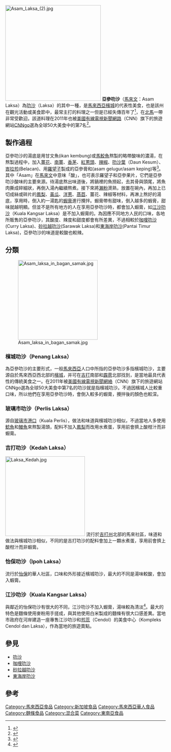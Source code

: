 [[File:Asam_Laksa_(2).jpg|300px]]
'''亞參叻沙'''（[[馬來文|馬來文]]：Asam Laksa）為[[叻沙|叻沙]]（Laksa）的其中一種，是[[馬來西亞|馬來西亞]][[檳城|檳城]]的代表性美食，也是該州在觀光活動或美食節中，最常主打的料理之一但是已經失傳百年了<ref>{{Cite web |url=http://www.guangming.com.my/node/125556 |title=聞名國際美食繁多‧檳州不應只主打亞參叻沙 |accessdate=2018-05-07 |archive-date=2018-06-28 |archive-url=https://web.archive.org/web/20180628184340/http://www.guangming.com.my/node/125556 |dead-url=yes }}</ref>，在[[北馬|北馬]]一帶非常受歡迎。該道料理在2011年也被[[美國|美國]][[有線電視新聞網路|有線電視新聞網路]]（CNN）旗下的旅遊網站[[CNNgo|CNNgo]]選為全球50大美食中的第7名<ref>{{Cite web |url=http://travel.cnn.com/explorations/eat/worlds-50-most-delicious-foods-067535 |title=World's 50 best foods |accessdate=2014-12-16 |archive-date=2014-12-19 |archive-url=https://web.archive.org/web/20141219182940/http://travel.cnn.com/explorations/eat/worlds-50-most-delicious-foods-067535 |dead-url=no }}</ref>。

==製作過程==
亞參叻沙的湯底是用甘文魚(ikan kembung)或[[馬鮫魚|馬鮫魚]]熬製的略帶酸味的濃湯，在熬製過程中，加入[[薑花|薑花]]、[[南薑|南薑]]、[[香茅|香茅]]、[[火蔥|紅蔥頭]]、[[辣椒|辣椒]]、[[越南香菜|叻沙葉]]（Daun Kesum）、[[蝦醬#峇拉煎|峇拉煎]](Belacan)、用[[羅望子|羅望子]]製成的亞參膏和{{link-en|亞參果片|Garcinia atroviridis}}(asam gelugur/asam keping)等<ref>{{Cite news
|url=https://asean.thenewslens.com/article/93951
|title=用一碗檳城的「亞參叻沙」，品嚐娘惹美食獨特的時空滋味
|publisher=The News Lens 關鍵評論
|accessdate=2018-05-07
|date=2018-04-27
|archive-date=2018-06-28
|archive-url=https://web.archive.org/web/20180628183901/https://asean.thenewslens.com/article/93951
|dead-url=no
}}</ref>。其中「Asam」在[[馬來文|馬來文]]中意味「酸」，也可表示羅望子和亞參果片，它們是亞參叻沙酸味的主要來源。待湯底熬出味道後，將鍋裡的魚撈起，去其骨與頭尾，將魚肉撕成碎細狀，再倒入湯內繼續熬煮。接下來將[[瀨粉|瀨粉]]燙熟，放置在碗內，再加上已切成絲或碎片的[[鳳梨|鳳梨]]、[[黃瓜|黃瓜]]、[[洋蔥|洋蔥]]、[[萵苣|萵苣]]、薑花、辣椒等材料，再淋上熬好的湯底，享用時，倒入約一湯匙的[[蝦膏|蝦膏]]進行攪拌。蝦膏帶有甜味，倒入越多的蝦膏，甜味就越明顯。但並不是所有地方的人在享用亞參叻沙時，都會加入蝦膏，如[[叻沙#亞參叻沙（Asam_Laksa）|江沙叻沙]]（Kuala Kangsar Laksa）是不加入蝦膏的。為因應不同地方人民的口味，各地所販售的亞參叻沙，其酸度、辣度和甜度都會有所差異，不過相較於[[叻沙#咖哩叻沙（Curry_Laksa）|咖哩叻沙]](Curry Laksa)、[[叻沙#砂拉越叻沙（Sarawak_Laksa）|砂拉越叻沙]](Sarawak Laksa)和[[叻沙#東海岸叻沙（Pantai_Timur_Laksa）|東海岸叻沙]](Pantai Timur Laksa)，亞參叻沙的味道是較酸也較辣。

==分類==
[[File:Asam_laksa_in_bagan_samak.jpg|250px]]
===檳城叻沙（Penang Laksa）===
為亞參叻沙的主要形式，一般[[馬來西亞|馬來西亞]]人口中所指的亞參叻沙多指檳城叻沙，主要源自於馬來西亞西北部的[[檳城|檳城]]，并可在[[吉打|吉打]]南部和[[霹雳州|霹雳]]北部找到，是當地最具代表性的傳統美食之一。在2011年被[[美國|美國]][[有線電視新聞網絡|有線電視新聞網絡]]（CNN）旗下的旅遊網站CNNgo選為全球50大美食中第7名的叻沙就是指檳城叻沙。不過因檳城人比較重口味，所以他們在享用亞參叻沙時，會倒入較多的蝦膏，攪拌後的顏色也較深。

===玻璃市叻沙（Perlis Laksa）===
源自[[玻璃市港口|玻璃市港口]]（Kuala Perlis），做法和味道與檳城叻沙相似，不過當地人多使用[[鯰魚|鯰魚]]和[[鰻魚|鰻魚]]來熬製湯頭，配料不加入[[鳳梨|鳳梨]]而改用水煮蛋，享用前會擠上酸柑汁而非蝦膏。

===吉打叻沙（Kedah Laksa）===
[[File:Laksa_Kedah.jpg|250px]]
流行於[[吉打州|吉打州]]北部的馬來社區，味道和做法與檳城叻沙相似，不同的是吉打叻沙的配料會加上一顆水煮蛋，享用前會擠上酸柑汁而非蝦膏。

===怡保叻沙（Ipoh Laksa）===
流行於[[怡保|怡保]]的華人社區，口味和外形接近檳城叻沙，最大的不同是湯味較酸，會加入蝦膏。

===江沙叻沙（Kuala Kangsar Laksa）===
與鄰近的怡保叻沙有很大的不同，江沙叻沙不加入蝦膏，湯味較為清淡<ref>{{Cite web |url=http://life.sinchew.com.my/node/7586 |title=叻沙蝦面本土美食 |access-date=2014-12-16 |archive-url=https://web.archive.org/web/20141216110312/http://life.sinchew.com.my/node/7586 |archive-date=2014-12-16 |dead-url=yes }}</ref>。最大的特色是麵條使用麥粉用手搓成，與其他使用白米製成的麵條有很大口感差異。當地市政府在{{link-en|霹靂河|Perak River}}河岸建造一座專售江沙叻沙和[[煎蕊|煎蕊]]（Cendol）的美食中心（Kompleks Cendol dan Laksa），作為當地的旅遊賣點。

==參見==
*[[叻沙|叻沙]]
*[[咖哩叻沙|咖哩叻沙]]
*[[砂拉越叻沙|砂拉越叻沙]]
*[[東海岸叻沙|東海岸叻沙]]

== 參考 ==
{{reflist}}

{{馬來西亞各族料理}}

[[Category:馬來西亞食品|Category:馬來西亞食品]]
[[Category:新加坡食品|Category:新加坡食品]]
[[Category:馬來西亞華人食品|Category:馬來西亞華人食品]]
[[Category:麵條食品|Category:麵條食品]]
[[Category:混合菜|Category:混合菜]]
[[Category:東南亞食品|Category:東南亞食品]]